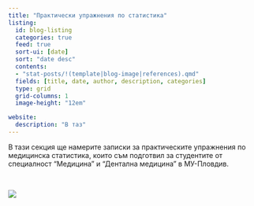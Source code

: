 ```yaml
---
title: "Практически упражнения по статистика"
listing: 
  id: blog-listing
  categories: true
  feed: true
  sort-ui: [date]
  sort: "date desc"
  contents:
  - "stat-posts/!(template|blog-image|references).qmd"
  fields: [title, date, author, description, categories]
  type: grid
  grid-columns: 1
  image-height: "12em"

website:
  description: "В таз"
---
```


В тази секция ще намерите записки за практическите упражнения по медицинска статистика, които съм подготвил за студентите от специалност "Медицина" и "Дентална медицина" в МУ-Пловдив.

<br>

```{=html}
<a href="https://www.buymeacoffee.com/kostadinoff"><img src="https://img.buymeacoffee.com/button-api/?text=Buy me a coffee&emoji=☕&slug=kostadinoff&button_colour=ed5c9b&font_colour=ffffff&font_family=Arial&outline_colour=ffffff&coffee_colour=ffffff" /></a>
```
<br>

::: {#blog-listing}
:::